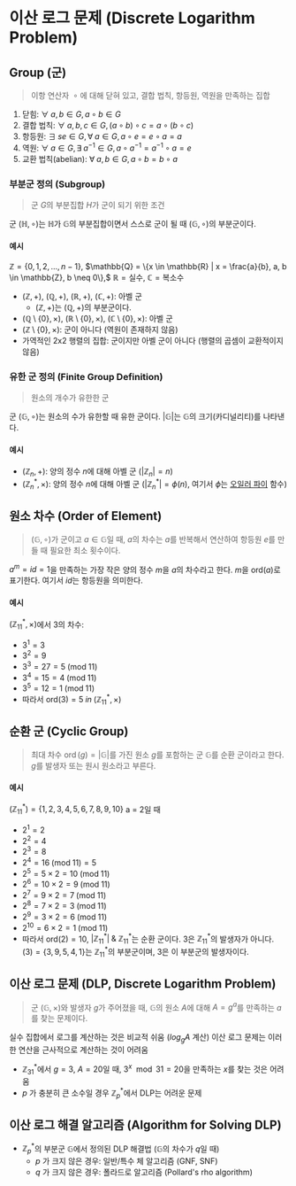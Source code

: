 # 이산 로그 문제 (Discrete Logarithm Problem)
## Group (군)
> 이항 연산자 $\;\circ$ 에 대해 닫혀 있고, 결합 법칙, 항등원, 역원을 만족하는 집합

1. 닫힘: $\forall\; a, b \in G, a \circ b \in G$
2. 결합 법칙: $\forall\; a, b, c \in G, (a \circ b) \circ c = a \circ (b \circ c)$
3. 항등원: $\exists\;s e \in G, \forall\; a \in G, a \circ e = e \circ a = a$
4. 역원: $\forall\; a \in G, \exists\; a^{-1} \in G, a \circ a^{-1} = a^{-1} \circ a = e$
5. 교환 법칙(abelian): $\forall\; a, b \in G, a \circ b = b \circ a$

### 부분군 정의 (Subgroup)
> 군 $G$의 부분집합 $H$가 군이 되기 위한 조건

군 $(\mathbb{H} , \circ)$는 $\mathbb{H}$가 $\mathbb{G}$의 부분집합이면서 스스로 군이 될 때 $(\mathbb{G}, \circ)$의 부분군이다.
#### 예시
<Ybox>

$\mathbb{Z} = \{0, 1, 2, ..., n-1\},$
$\mathbb{Q} = \{x \in \mathbb{R} | x = \frac{a}{b}, a, b \in \mathbb{Z}, b \neq 0\},$
$\mathbb{R} = \text{실수},$
$\mathbb{C} = \text{복소수}$
</Ybox>

- $(\mathbb{Z}, +)$, $(\mathbb{Q}, +)$, $(\mathbb{R}, +)$, $(\mathbb{C}, +)$: 아벨 군
	- $(\mathbb{Z}, +)$는 $(\mathbb{Q}, +)$의 부분군이다.
- $(\mathbb{Q} \setminus \{0\}, \times)$, $(\mathbb{R} \setminus \{0\}, \times)$, $(\mathbb{C} \setminus \{0\}, \times)$: 아벨 군
- $(\mathbb{Z} \setminus \{0\}, \times)$: 군이 아니다 (역원이 존재하지 않음)
- 가역적인 2x2 행렬의 집합: 군이지만 아벨 군이 아니다 (행렬의 곱셈이 교환적이지 않음)

### 유한 군 정의 (Finite Group Definition)
> 원소의 개수가 유한한 군

군 $(\mathbb{G}, \circ)$는 원소의 수가 유한할 때 유한 군이다. $|\mathbb{G}|$는 $\mathbb{G}$의 크기(카디널리티)를 나타낸다.

#### 예시
- $(\mathbb{Z}_n, +)$: 양의 정수 $n$에 대해 아벨 군 ($|\mathbb{Z}_n| = n$)
- $(\mathbb{Z}_n^*, \times)$: 양의 정수 $n$에 대해 아벨 군 ($|\mathbb{Z}_n^*| = \phi(n)$, 여기서 $\phi$는 [오일러 파이](#오일러-파이-함수-eulers-phi-function) 함수)

## 원소 차수 (Order of Element)
> $(\mathbb{G}, \circ)$가 군이고 $a \in \mathbb{G}$일 때, $a$의 차수는 $a$를 반복해서 연산하여 항등원 $e$를 만들 때 필요한 최소 횟수이다.

$a^m = id = 1$을 만족하는 가장 작은 양의 정수 $m$을 $a$의 차수라고 한다. $m$을 $\text{ord}(a)$로 표기한다.
여기서 $id$는 항등원을 의미한다.

#### 예시
$(\mathbb{Z}_{11}^*, \times)$에서 3의 차수:
- $3^1 = 3$
- $3^2 = 9$
- $3^3 = 27 = 5 \;(\text{mod}\; 11)$
- $3^4 = 15 = 4 \;(\text{mod}\; 11)$
- $3^5 = 12 = 1 \;(\text{mod}\; 11)$
- 따라서 $\text{ord}(3) = 5 \;in\; (\mathbb{Z}_{11}^*, \times)$

## 순환 군 (Cyclic Group)
> 최대 차수 $\operatorname{ord}(g) = |\mathbb{G}|$를 가진 원소 $g$를 포함하는 군 $\mathbb{G}$를 순환 군이라고 한다. $g$를 발생자 또는 원시 원소라고 부른다.

#### 예시
$(\mathbb{Z}_{11}^*) = \{1, 2, 3, 4, 5, 6, 7, 8, 9, 10\}$
a = 2일 때
- $2^1 = 2$
- $2^2 = 4$
- $2^3 = 8$
- $2^4 = 16 \; (\text{mod} \; 11) = 5$
- $2^5 = 5 \times 2 = 10 \; (\text{mod} \; 11)$
- $2^6 = 10 \times 2 = 9 \; (\text{mod} \; 11)$
- $2^7 = 9 \times 2 = 7 \; (\text{mod} \; 11)$
- $2^8 = 7 \times 2 = 3 \; (\text{mod} \; 11)$
- $2^9 = 3 \times 2 = 6 \; (\text{mod} \; 11)$
- $2^{10} = 6 \times 2 = 1 \; (\text{mod} \; 11)$
- 따라서 $\text{ord}(2) = 10$, $|\mathbb{Z}_{11}^*|\; \& \;\mathbb{Z}_{11}^*$는 순환 군이다.
3은 $\mathbb{Z}_{11}^*$의 발생자가 아니다.
$(3) = \{3, 9, 5, 4, 1\}$는 $\mathbb{Z}_{11}^*$의 부분군이며, 3은 이 부분군의 발생자이다.

## 이산 로그 문제 (DLP, Discrete Logarithm Problem)
> 군 $(\mathbb{G}, \times)$와 발생자 $g$가 주어졌을 때, $\mathbb{G}$의 원소 $A$에 대해 $A = g^a$를 만족하는 $a$를 찾는 문제이다.

실수 집합에서 로그를 계산하는 것은 비교적 쉬움 ($log_gA$ 계산)
이산 로그 문제는 이러한 연산을 근사적으로 계산하는 것이 어려움
- $\mathbb{Z}_{31}^*$에서 $g = 3$, $A = 20$일 때, $3^x\mod{31} = 20$을 만족하는 $x$를 찾는 것은 어려움
- $p$ 가 충분히 큰 소수일 경우 $\mathbb{Z}_p^*$에서 DLP는 어려운 문제

## 이산 로그 해결 알고리즘 (Algorithm for Solving DLP)
- $\mathbb{Z}_p^*$의 부분군 $\mathbb{G}$에서 정의된 DLP 해결법 ($\mathbb{G}$의 차수가 $q$일 때)
	- $p$ 가 크지 않은 경우: 일반/특수 체 알고리즘 (GNF, SNF)
	- $q$ 가 크지 않은 경우: 폴라드로 알고리즘 (Pollard's rho algorithm)
